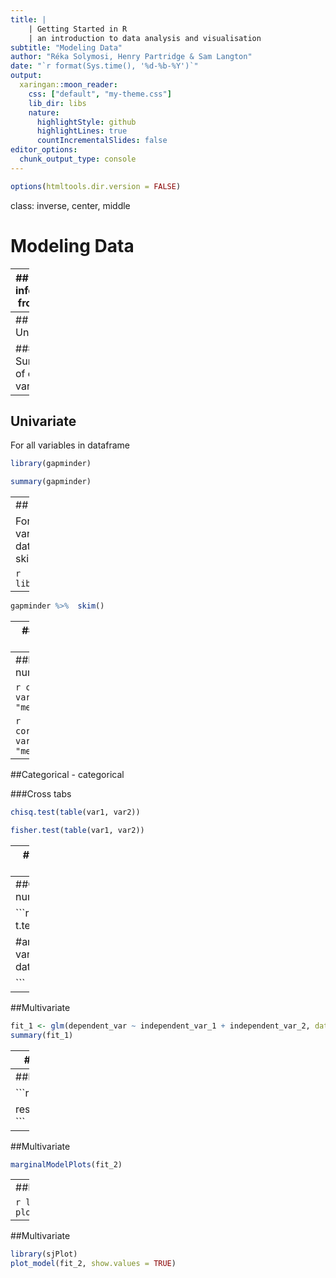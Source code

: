 ```yaml
---
title: | 
    | Getting Started in R
    | an introduction to data analysis and visualisation
subtitle: "Modeling Data"
author: "Réka Solymosi, Henry Partridge & Sam Langton"
date: "`r format(Sys.time(), '%d-%b-%Y')`"
output:
  xaringan::moon_reader:
    css: ["default", "my-theme.css"]
    lib_dir: libs
    nature:
      highlightStyle: github
      highlightLines: true
      countIncrementalSlides: false
editor_options: 
  chunk_output_type: console
---
```


```r
options(htmltools.dir.version = FALSE)
```

class: inverse, center, middle

# Modeling Data

---
## Making inferences from data


---
## Univariate 

### Summary of one variable


---
## Univariate 

For all variables in dataframe

```r
library(gapminder)
```

```r
summary(gapminder)
```

---
## Univariate 

For all variables in dataframe with skimr

```r
library(skimr)
```

---

```r
gapminder %>%  skim()
```


---
## Bivariate stats 

### making comparisons

---
##Numeric - numeric

```r
cor( var1, var2, method = "method")
```

```r
cor.test(var1, var2, method = "method")
```

---
##Categorical - categorical

###Cross tabs

```r

chisq.test(table(var1, var2))

```

```r
fisher.test(table(var1, var2))
```

---
##Categorical - categorical

###Odds ratio

```r
library(vcd)

oddsratio(table(var1, var2)) 
```

---
##Categorical - numeric

```r

#t-test
t.test(var1 ~ var2)

#anova
aov(var1 ~ var2, data=mydataframe)


```

---
##Multivariate 

```r

fit_1 <- glm(dependent_var ~ independent_var_1 + independent_var_2, data = mydata)
summary(fit_1)

```

---
##Multivariate 

```r
fit_2 <- glm(lifeExp ~ continent + gdpPercap, data = gapminder)
summary(fit_2)

```

---
##Multivariate 

```r
library(car)

residualPlots(fit_2)
```

---
##Multivariate 

```r
marginalModelPlots(fit_2)

```

---
##Multivariate 

```r
library(effects)
plot(allEffects(fit_2))
```

---
##Multivariate 

```r
library(sjPlot)
plot_model(fit_2, show.values = TRUE)
```



